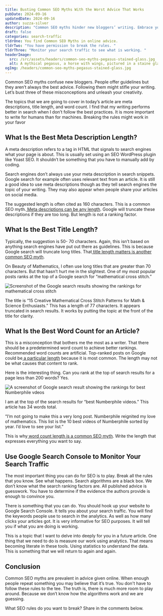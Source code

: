```yaml
---
title: Busting Common SEO Myths With the Worst Advice That Works
pubDate: 2024-09-16
updatedDate: 2024-09-16
author: suzza-silver
description: "Common SEO myths hinder new bloggers’ writing. Embrace your creativity by debunking these misconceptions. "
draft: false
categories: search-traffic
tldrOne: You find Common SEO Myths in online advice.
tldrTwo: "You have permission to break the rules. "
tldrThree: "Monitor your search traffic to see what is working. "
headerImage:
  src: /src/assets/headers/common-seo-myths-pegasus-stained-glass.jpg
  alt: A mythical pegasus, a horse with wings, pictured in a staine glass window
ogImg: /headers/common-seo-myths-pegasus-stained-glass.jpg
---
```


Common SEO myths confuse new bloggers. People offer guidelines but they aren’t always the best advice. Following them might stifle your writing. Let’s bust three of these misconceptions and unleash your creativity.

The topics that we are going to cover in today’s article are meta descriptions, title length, and word count. I find that my writing performs better in search when I don’t follow the best practices. It is more important to write for humans than for machines. Breaking the rules might work in your favor

## What Is the Best Meta Description Length?

A meta description refers to a tag in HTML that signals to search engines what your page is about. This is usually set using an SEO WordPress plugin like Yoast SEO. It shouldn’t be something that you have to manually add by coding.

Search engines don’t always use your meta description in search snippets. Google search for example often uses relevant text from an article. It is still a good idea to use meta descriptions though as they tell search engines the topic of your writing. They may also appear when people share your articles on social media.

The suggested length is often cited as 160 characters. This is a common SEO myth.[ Meta descriptions can be any length](https://moz.com/learn/seo/meta-description). Google will truncate these descriptions if they are too long. But length is not a ranking factor.

## What Is the Best Title Length?

Typically, the suggestion is 50- 70 characters. Again, this isn’t based on anything search engines have put out there as guidelines. This is because Google search will truncate long titles. That[ title length matters is another common SEO myth](https://www.searchenginejournal.com/google-title-tag-length/400682/#close).

On Beauty of Mathematics, I often use long titles that are greater than 70 characters. But that hasn’t hurt me in the slightest. One of my most popular posts ranks at the top of a Google search for “mathematical cross stitch.”

![Screenshot of the Google search results showing the rankings for mathematical cross stitch](/src/assets/math-cross-stitch-title-length.png "Google search results for mathematical cross stitch")

The title is “15 Creative Mathematical Cross Stitch Patterns for Math & Science Enthusiasts.” This has a length of 77 characters. It appears truncated in search results. It works by putting the topic at the front of the title for clarity.

## What Is the Best Word Count for an Article?

This is a misconception that bothers me the most as a writer. That there should be a predetermined word count to achieve better rankings. Recommended word counts are artificial. Top-ranked posts on Google could be[ a particular length](https://backlinko.com/search-engine-ranking) because it is most common. The length may not be what causes that content to rank.

Here is the interesting thing. Can you rank at the top of search results for a page less than 200 words? Yes.

![A screenshot of Google search result showing the rankings for best Numberphile vdeos ](/src/assets/best-numberphile-videos-word-count.png "Google search results for best Numberphile videos")

I am at the top of the search results for “best Numberphile videos.” This article has 34 words total.

“I’m not going to make this a very long post. Numberphile reignited my love of mathematics. This list is the 10 best videos of Numberphile sorted by year. I’d love to see your list.”

This is why[ word count length is a common SEO myth](https://searchengineland.com/best-word-count-seo-428016). Write the length that expresses everything you want to say.

## Use Google Search Console to Monitor Your Search Traffic

The most important thing you can do for SEO is to play. Break all the rules that you know. See what happens. Search algorithms are a black box. We don’t know what the search ranking factors are. All published advice is guesswork. You have to determine if the evidence the authors provide is enough to convince you.

There is something that you can do. You should hook up your website to Google Search Console. It tells you about your search traffic. You will find the keywords people use to search in the analytics. As well as how many clicks your articles got. It is very informative for SEO purposes. It will tell you if what you are doing is working.

This is a topic that I want to delve into deeply for you in a future article. One thing that we need to do is measure our work using analytics. That means becoming literate in these tools. Using statistics to understand the data. This is something that we will return to again and again.

## Conclusion

Common SEO myths are prevalent in advice given online. When enough people repeat something you may believe that it’s true. You don't have to follow these rules to the tee. The truth is, there is much more room to play around. Because we don’t know how the algorithms work and we are guessing.

What SEO rules do you want to break? Share in the comments below.
